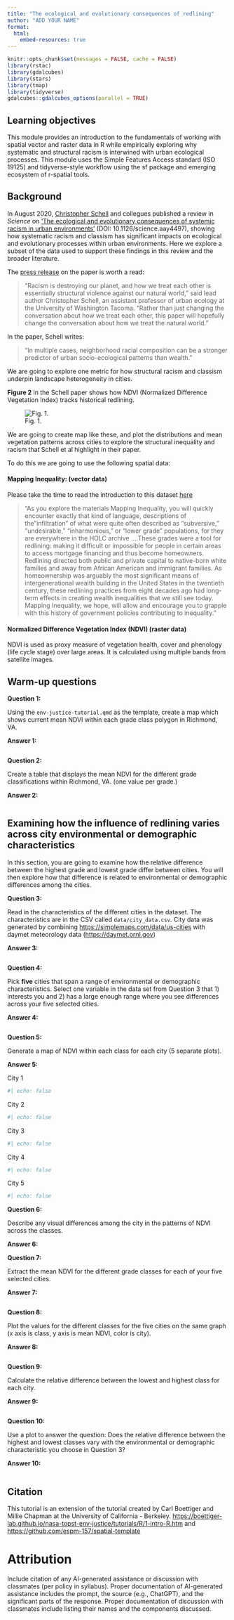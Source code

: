 ```yaml
---
title: "The ecological and evolutionary consequences of redlining"
author: "ADD YOUR NAME"
format: 
  html:
    embed-resources: true
---
```


```r
knitr::opts_chunk$set(messages = FALSE, cache = FALSE)
library(rstac)
library(gdalcubes)
library(stars)
library(tmap)
library(tidyverse)
gdalcubes::gdalcubes_options(parallel = TRUE)
```

## Learning objectives

This module provides an introduction to the fundamentals of working with spatial vector and raster data in R while empirically exploring why systematic and structural racism is interwined with urban ecological processes. This module uses the Simple Features Access standard (ISO 19125) and tidyverse-style workflow using the sf package and emerging ecosystem of r-spatial tools.

## Background

In August 2020, [Christopher Schell](https://ourenvironment.berkeley.edu/users/1757114) and collegues published a review in *Science* on ['The ecological and evolutionary consequences of systemic racism in urban environments'](https://www.science.org/doi/10.1126/science.aay4497) (DOI: 10.1126/science.aay4497), showing how systematic racism and classism has significant impacts on ecological and evolutionary processes within urban environments. Here we explore a subset of the data used to support these findings in this review and the broader literature.

The [press release](https://www.washington.edu/news/2020/08/13/systemic-racism-has-consequences-for-all-life-in-cities/) on the paper is worth a read:

> “Racism is destroying our planet, and how we treat each other is essentially structural violence against our natural world,” said lead author Christopher Schell, an assistant professor of urban ecology at the University of Washington Tacoma. “Rather than just changing the conversation about how we treat each other, this paper will hopefully change the conversation about how we treat the natural world.”

In the paper, Schell writes:

> "In multiple cases, neighborhood racial composition can be a stronger predictor of urban socio-ecological patterns than wealth."

We are going to explore one metric for how structural racism and classism underpin landscape heterogeneity in cities.

**Figure 2** in the Schell paper shows how NDVI (Normalized Difference Vegetation Index) tracks historical redlining.

![Fig. 1.](figures/fig2.png)

We are going to create map like these, and plot the distributions and mean vegetation patterns across cities to explore the structural inequality and racism that Schell et al highlight in their paper.

To do this we are going to use the following spatial data:

#### Mapping Inequality: (vector data)

Please take the time to read the introduction to this dataset [here](https://dsl.richmond.edu/panorama/redlining/#loc=3/41.245/-105.469&text=intro)

> "As you explore the materials Mapping Inequality, you will quickly encounter exactly that kind of language, descriptions of the "infiltration" of what were quite often described as "subversive," "undesirable," "inharmonious," or "lower grade" populations, for they are everywhere in the HOLC archive ....These grades were a tool for redlining: making it difficult or impossible for people in certain areas to access mortgage financing and thus become homeowners. Redlining directed both public and private capital to native-born white families and away from African American and immigrant families. As homeownership was arguably the most significant means of intergenerational wealth building in the United States in the twentieth century, these redlining practices from eight decades ago had long-term effects in creating wealth inequalities that we still see today. Mapping Inequality, we hope, will allow and encourage you to grapple with this history of government policies contributing to inequality."

#### Normalized Difference Vegetation Index (NDVI) (raster data)

NDVI is used as proxy measure of vegetation health, cover and phenology (life cycle stage) over large areas. It is calculated using multiple bands from satellite images.

## Warm-up questions

**Question 1:**

Using the `env-justice-tutorial.qmd` as the template, create a map which shows current mean NDVI within each grade class polygon in Richmond, VA.

**Answer 1:**

```r

```

**Question 2:**

Create a table that displays the mean NDVI for the different grade classifications within Richmond, VA. (one value per grade.)

**Answer 2:**

```r


```

## Examining how the influence of redlining varies across city environmental or demographic characteristics

In this section, you are going to examine how the relative difference between the highest grade and lowest grade differ between cities. You will then explore how that difference is related to environmental or demographic differences among the cities.

**Question 3:**

Read in the characteristics of the different cities in the dataset. The characteristics are in the CSV called `data/city_data.csv`. City data was generated by combining <https://simplemaps.com/data/us-cities> with daymet meteorology data (<https://daymet.ornl.gov>)

**Answer 3:**

```r


```

**Question 4:**

Pick **five** cities that span a range of environmental or demographic characteristics. Select one variable in the data set from Question 3 that 1) interests you and 2) has a large enough range where you see differences across your five selected cities.

**Answer 4:**

```r

```

**Question 5:**

Generate a map of NDVI within each class for each city (5 separate plots).

**Answer 5:**

City 1

```r
#| echo: false


```

City 2

```r
#| echo: false


```

City 3

```r
#| echo: false


```

City 4

```r
#| echo: false


```

City 5

```r
#| echo: false


```

**Question 6:**

Describe any visual differences among the city in the patterns of NDVI across the classes.

**Answer 6:**


**Question 7:**

Extract the mean NDVI for the different grade classes for each of your five selected cities.

**Answer 7:**

```r

```

**Question 8:**

Plot the values for the different classes for the five cities on the same graph (x axis is class, y axis is mean NDVI, color is city).

**Answer 8:**

```r


```

**Question 9:**

Calculate the relative difference between the lowest and highest class for each city.

**Answer 9:**

```r


```

**Question 10:**

Use a plot to answer the question: Does the relative difference between the highest and lowest classes vary with the environmental or demographic characteristic you choose in Question 3?

**Answer 10:**

```r


```

## Citation

This tutorial is an extension of the tutorial created by Carl Boettiger and Millie Chapman at the University of California - Berkeley. <https://boettiger-lab.github.io/nasa-topst-env-justice/tutorials/R/1-intro-R.htm> and <https://github.com/espm-157/spatial-template>

# Attribution

Include citation of any AI-generated assistance or discussion with classmates (per policy in syllabus). Proper documentation of AI-generated assistance includes the prompt, the source (e.g., ChatGPT), and the significant parts of the response.  Proper documentation of discussion with classmates include listing their names and the components discussed.  

